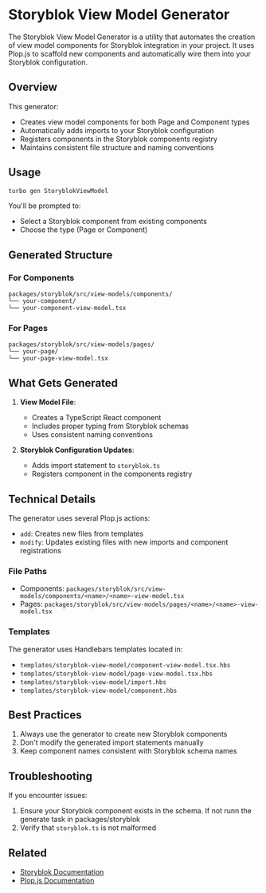 
<Meta title="Dev Tools/Generators/Storyblok View Model" />

# Storyblok View Model Generator

The Storyblok View Model Generator is a utility that automates the creation of view model components for Storyblok integration in your project. It uses Plop.js to scaffold new components and automatically wire them into your Storyblok configuration.

## Overview

This generator:

- Creates view model components for both Page and Component types
- Automatically adds imports to your Storyblok configuration
- Registers components in the Storyblok components registry
- Maintains consistent file structure and naming conventions

## Usage

```bash
turbo gen StoryblokViewModel
```

You'll be prompted to:

- Select a Storyblok component from existing components
- Choose the type (Page or Component)

## Generated Structure

### For Components

```
packages/storyblok/src/view-models/components/
└── your-component/
└── your-component-view-model.tsx
```

### For Pages

```
packages/storyblok/src/view-models/pages/
└── your-page/
└── your-page-view-model.tsx

```

## What Gets Generated

1. **View Model File**:

   - Creates a TypeScript React component
   - Includes proper typing from Storyblok schemas
   - Uses consistent naming conventions

2. **Storyblok Configuration Updates**:
   - Adds import statement to `storyblok.ts`
   - Registers component in the components registry

## Technical Details

The generator uses several Plop.js actions:

- `add`: Creates new files from templates
- `modify`: Updates existing files with new imports and component registrations

### File Paths

- Components: `packages/storyblok/src/view-models/components/<name>/<name>-view-model.tsx`
- Pages: `packages/storyblok/src/view-models/pages/<name>/<name>-view-model.tsx`

### Templates

The generator uses Handlebars templates located in:

- `templates/storyblok-view-model/component-view-model.tsx.hbs`
- `templates/storyblok-view-model/page-view-model.tsx.hbs`
- `templates/storyblok-view-model/import.hbs`
- `templates/storyblok-view-model/component.hbs`

## Best Practices

1. Always use the generator to create new Storyblok components
2. Don't modify the generated import statements manually
3. Keep component names consistent with Storyblok schema names

## Troubleshooting

If you encounter issues:

1. Ensure your Storyblok component exists in the schema. If not runn the generate task in packages/storyblok
2. Verify that `storyblok.ts` is not malformed

## Related

- [Storyblok Documentation](https://www.storyblok.com/docs)
- [Plop.js Documentation](https://plopjs.com/)
